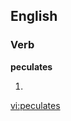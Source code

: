 
==English==

===Verb===
'''peculates'''

# {{third-person singular of|[[peculate]]}}

{{anagrams:en/aceelpstu}}
[[vi:peculates]]